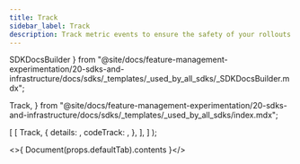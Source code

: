 ```yaml
---
title: Track
sidebar_label: Track
description: Track metric events to ensure the safety of your rollouts or run experiments.
---
```


  SDKDocsBuilder
} from "@site/docs/feature-management-experimentation/20-sdks-and-infrastructure/docs/sdks/_templates/_used_by_all_sdks/_SDKDocsBuilder.mdx";

  Track,
} from "@site/docs/feature-management-experimentation/20-sdks-and-infrastructure/docs/sdks/_templates/_used_by_all_sdks/index.mdx";


  [
    [
      Track,
      {
        details: <TrackDetails />,
        codeTrack: <TrackMetricEvents defaultTab={t} />,
      },
    ],
  ]
);

<>{ Document(props.defaultTab).contents }</>